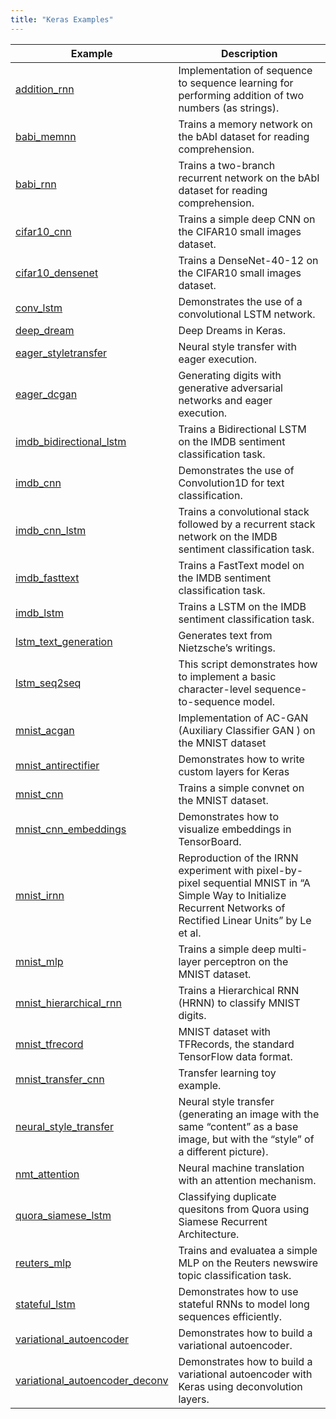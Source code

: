 ```yaml
---
title: "Keras Examples"
---
```


| Example  | Description   |
|----------------------|------------------------------------|
| [addition_rnn](addition_rnn.html) | Implementation of sequence to sequence learning for performing addition of two numbers (as strings). |
| [babi_memnn](babi_memnn.html) | Trains a memory network on the bAbI dataset for reading comprehension. |
| [babi_rnn](babi_rnn.html) | Trains a two-branch recurrent network on the bAbI dataset for reading comprehension. |
| [cifar10_cnn](cifar10_cnn.html) | Trains a simple deep CNN on the CIFAR10 small images dataset. |
| [cifar10_densenet](cifar10_densenet.html) | Trains a DenseNet-40-12 on the CIFAR10 small images dataset. |
| [conv_lstm](conv_lstm.html) | Demonstrates the use of a convolutional LSTM network. |
| [deep_dream](deep_dream.html) | Deep Dreams in Keras. |
| [eager_styletransfer](eager_styletransfer.html) | Neural style transfer with eager execution. |
| [eager_dcgan](eager_dcgan.html) | Generating digits with generative adversarial networks and eager execution. |
| [imdb_bidirectional_lstm](imdb_bidirectional_lstm.html) | Trains a Bidirectional LSTM on the IMDB sentiment classification task. |
| [imdb_cnn](imdb_cnn.html) | Demonstrates the use of Convolution1D for text classification. |
| [imdb_cnn_lstm](imdb_cnn_lstm.html) | Trains a convolutional stack followed by a recurrent stack network on the IMDB sentiment classification task. |
| [imdb_fasttext](imdb_fasttext.html) | Trains a FastText model on the IMDB sentiment classification task. |
| [imdb_lstm](imdb_lstm.html) | Trains a LSTM on the IMDB sentiment classification task. |
| [lstm_text_generation](lstm_text_generation.html) | Generates text from Nietzsche's writings. |
| [lstm_seq2seq](lstm_seq2seq.html) | This script demonstrates how to implement a basic character-level sequence-to-sequence model. |
| [mnist_acgan](mnist_acgan.html) | Implementation of AC-GAN (Auxiliary Classifier GAN ) on the MNIST dataset |
| [mnist_antirectifier](mnist_antirectifier.html) | Demonstrates how to write custom layers for Keras |
| [mnist_cnn](mnist_cnn.html) | Trains a simple convnet on the MNIST dataset. |
| [mnist_cnn_embeddings](mnist_cnn_embeddings.html) | Demonstrates how to visualize embeddings in TensorBoard. |
| [mnist_irnn](mnist_irnn.html) | Reproduction of the IRNN experiment with pixel-by-pixel sequential MNIST in "A Simple Way to Initialize Recurrent Networks of Rectified Linear Units" by Le et al. |
| [mnist_mlp](mnist_mlp.html) | Trains a simple deep multi-layer perceptron on the MNIST dataset. |
| [mnist_hierarchical_rnn](mnist_hierarchical_rnn.html) | Trains a Hierarchical RNN (HRNN) to classify MNIST digits. |
| [mnist_tfrecord](mnist_tfrecord.html) | MNIST dataset with TFRecords, the standard TensorFlow data format. |
| [mnist_transfer_cnn](mnist_transfer_cnn.html) | Transfer learning toy example. |
| [neural_style_transfer](neural_style_transfer.html) | Neural style transfer (generating an image with the same “content” as a base image, but with the “style” of a different picture). |
| [nmt_attention](nmt_attention.html) | Neural machine translation with an attention mechanism. |
| [quora_siamese_lstm](quora_siamese_lstm.html) | Classifying duplicate quesitons from Quora using Siamese Recurrent Architecture. | 
| [reuters_mlp](reuters_mlp.html) | Trains and evaluatea a simple MLP on the Reuters newswire topic classification task. |
| [stateful_lstm](stateful_lstm.html) | Demonstrates how to use stateful RNNs to model long sequences efficiently. |
| [variational_autoencoder](variational_autoencoder.html) | Demonstrates how to build a variational autoencoder. |
| [variational_autoencoder_deconv](variational_autoencoder_deconv.html) | Demonstrates how to build a variational autoencoder with Keras using deconvolution layers. |

<!--
| [cifar10_resnet](cifar10_resnet.html) | Trains a ResNet on the CIFAR10 dataset. |
| [conv_filter_visualization](conv_filter_visualization.html) | Visualization of the filters of VGG16, via gradient ascent in input space. |
| [image_ocr](image_ocr.html) | Trains a convolutional stack followed by a recurrent stack and a CTC logloss function to perform optical character recognition (OCR). |
| [lstm_benchmark](lstm_benchmark.html) | Compares different LSTM implementations on the IMDB sentiment classification task. |
| [mnist_dataset_api](mnist_dataset_api.html) | MNIST classification with TensorFlow's Dataset API. |
| [mnist_net2net](mnist_net2net.html) | Reproduction of the Net2Net experiment with MNIST in "Net2Net: Accelerating Learning via Knowledge Transfer". |
| [mnist_siamese_graph](mnist_siamese_graph.html) | Trains a Siamese multi-layer perceptron on pairs of digits from the MNIST dataset. |
| [mnist_swwae](mnist_swwae.html) | Trains a Stacked What-Where AutoEncoder built on residual blocks on the MNIST dataset. |
| [neural_doodle](neural_doodle.html) | Neural doodle. |
| [reuters_mlp_relu_vs_selu](reuters_mlp_relu_vs_selu.html) | Compares self-normalizing MLPs with regular MLPs.  |
| [lstm_stateful](lstm_stateful.html) | Example script showing how to use a stateful LSTM model
+and how its stateless counterpart performs. |
-->


<!--

These examples are complete however don't yet work properly (see inline comments in 
scripts for details) so we aren't listing them.


| [pretrained_word_embeddings](pretrained_word_embeddings.html) | Loads pre-trained word embeddings (GloVe embeddings) into a frozen Keras Embedding layer, and uses it to train a text classification model on the 20 Newsgroup dataset. |

-->











